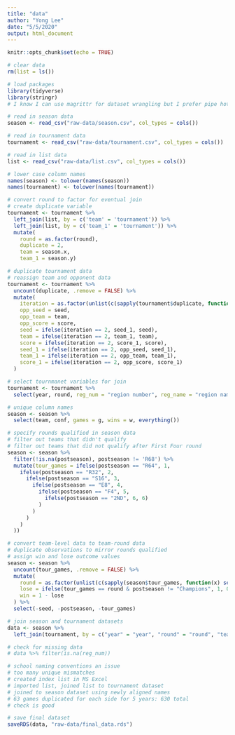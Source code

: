 ```yaml
---
title: "data"
author: "Yong Lee"
date: "5/5/2020"
output: html_document
---
```


```r
knitr::opts_chunk$set(echo = TRUE)

# clear data
rm(list = ls())

# load packages
library(tidyverse)
library(stringr)
# I know I can use magrittr for dataset wrangling but I prefer pipe hotkey

# read in season data
season <- read_csv("raw-data/season.csv", col_types = cols())

# read in tournament data
tournament <- read_csv("raw-data/tournament.csv", col_types = cols())

# read in list data
list <- read_csv("raw-data/list.csv", col_types = cols())
```

```r
# lower case column names
names(season) <- tolower(names(season))
names(tournament) <- tolower(names(tournament))

# convert round to factor for eventual join
# create duplicate variable
tournament <- tournament %>%
  left_join(list, by = c('team' = 'tournament')) %>% 
  left_join(list, by = c('team_1' = 'tournament')) %>% 
  mutate(
    round = as.factor(round),
    duplicate = 2,
    team = season.x,
    team_1 = season.y)

# duplicate tournament data
# reassign team and opponent data
tournament <- tournament %>%
  uncount(duplicate, .remove = FALSE) %>%
  mutate(
    iteration = as.factor(unlist(c(sapply(tournament$duplicate, function(x) seq(1, x))))),
    opp_seed = seed,
    opp_team = team,
    opp_score = score,
    seed = ifelse(iteration == 2, seed_1, seed),
    team = ifelse(iteration == 2, team_1, team),
    score = ifelse(iteration == 2, score_1, score),
    seed_1 = ifelse(iteration == 2, opp_seed, seed_1),
    team_1 = ifelse(iteration == 2, opp_team, team_1),
    score_1 = ifelse(iteration == 2, opp_score, score_1)
  )

# select tournmanet variables for join
tournament <- tournament %>%
  select(year, round, reg_num = "region number", reg_name = "region name", seed:team, seed_opp = seed_1, team_opp = team_1, score_opp = score_1)

# unique column names
season <- season %>%
  select(team, conf, games = g, wins = w, everything())

# specify rounds qualified in season data
# filter out teams that didn't qualify
# filter out teams that did not qualify after First Four round
season <- season %>%
  filter(!is.na(postseason), postseason != 'R68') %>% 
  mutate(tour_games = ifelse(postseason == "R64", 1,
    ifelse(postseason == "R32", 2,
      ifelse(postseason == "S16", 3,
        ifelse(postseason == "E8", 4,
          ifelse(postseason == "F4", 5,
            ifelse(postseason == "2ND", 6, 6)
          )
        )
      )
    )
  )) 

# convert team-level data to team-round data
# duplicate observations to mirror rounds qualified
# assign win and lose outcome values
season <- season %>%
  uncount(tour_games, .remove = FALSE) %>%
  mutate(
    round = as.factor(unlist(c(sapply(season$tour_games, function(x) seq(1, x))))),
    lose = ifelse(tour_games == round & postseason != "Champions", 1, 0),
    win = 1 - lose
  ) %>%
  select(-seed, -postseason, -tour_games)

# join season and tournament datasets
data <- season %>%
  left_join(tournament, by = c("year" = "year", "round" = "round", "team" = "team"))

# check for missing data
# data %>% filter(is.na(reg_num))

# school naming conventions an issue
# too many unique mismatches
# created index list in MS Excel
# imported list, joined list to tournament dataset
# joined to season dataset using newly aligned names
# 63 games duplicated for each side for 5 years: 630 total
# check is good

# save final dataset
saveRDS(data, "raw-data/final_data.rds")
```
